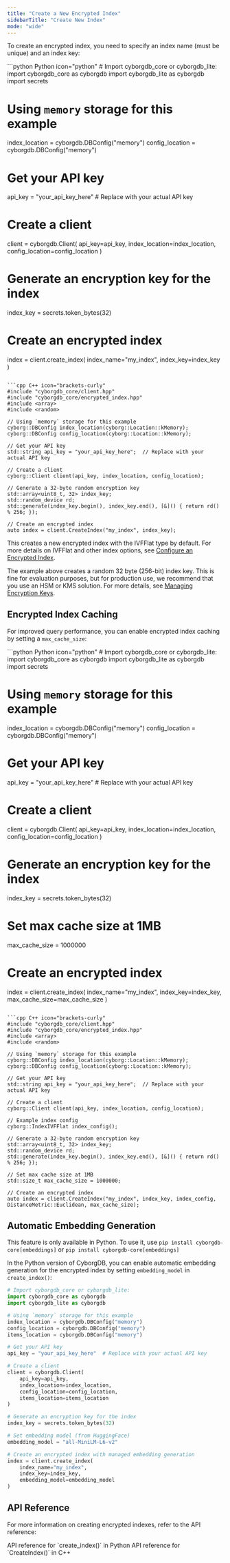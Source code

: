 ```yaml
---
title: "Create a New Encrypted Index"
sidebarTitle: "Create New Index"
mode: "wide"
---
```


To create an encrypted index, you need to specify an index name (must be unique) and an index key:

<CodeGroup>
```python Python icon="python"
# Import cyborgdb_core or cyborgdb_lite:
import cyborgdb_core as cyborgdb
import cyborgdb_lite as cyborgdb
import secrets

# Using `memory` storage for this example
index_location = cyborgdb.DBConfig("memory") 
config_location = cyborgdb.DBConfig("memory")

# Get your API key
api_key = "your_api_key_here"  # Replace with your actual API key

# Create a client
client = cyborgdb.Client(
    api_key=api_key, 
    index_location=index_location, 
    config_location=config_location
)

# Generate an encryption key for the index
index_key = secrets.token_bytes(32)

# Create an encrypted index
index = client.create_index(
    index_name="my_index", 
    index_key=index_key
)
```

```cpp C++ icon="brackets-curly"
#include "cyborgdb_core/client.hpp"
#include "cyborgdb_core/encrypted_index.hpp"
#include <array>
#include <random>

// Using `memory` storage for this example
cyborg::DBConfig index_location(cyborg::Location::kMemory); 
cyborg::DBConfig config_location(cyborg::Location::kMemory);

// Get your API key
std::string api_key = "your_api_key_here";  // Replace with your actual API key

// Create a client
cyborg::Client client(api_key, index_location, config_location);

// Generate a 32-byte random encryption key
std::array<uint8_t, 32> index_key;
std::random_device rd;
std::generate(index_key.begin(), index_key.end(), [&]() { return rd() % 256; });

// Create an encrypted index
auto index = client.CreateIndex("my_index", index_key);
```
</CodeGroup>

This creates a new encrypted index with the IVFFlat type by default. For more details on IVFFlat and other index options, see [Configure an Encrypted Index](../advanced/configure-index).

<Warning>The example above creates a random 32 byte (256-bit) index key.
This is fine for evaluation purposes, but for production use, we recommend that you use an HSM or KMS solution.
For more details, see [Managing Encryption Keys](../advanced/managing-keys).</Warning>

## Encrypted Index Caching

For improved query performance, you can enable encrypted index caching by setting a `max_cache_size`:

<CodeGroup>
```python Python icon="python"
# Import cyborgdb_core or cyborgdb_lite:
import cyborgdb_core as cyborgdb
import cyborgdb_lite as cyborgdb
import secrets

# Using `memory` storage for this example
index_location = cyborgdb.DBConfig("memory") 
config_location = cyborgdb.DBConfig("memory")

# Get your API key
api_key = "your_api_key_here"  # Replace with your actual API key

# Create a client
client = cyborgdb.Client(
    api_key=api_key, 
    index_location=index_location, 
    config_location=config_location
)

# Generate an encryption key for the index
index_key = secrets.token_bytes(32)

# Set max cache size at 1MB
max_cache_size = 1000000

# Create an encrypted index
index = client.create_index(
    index_name="my_index", 
    index_key=index_key, 
    max_cache_size=max_cache_size
)
```

```cpp C++ icon="brackets-curly"
#include "cyborgdb_core/client.hpp"
#include "cyborgdb_core/encrypted_index.hpp"
#include <array>
#include <random>

// Using `memory` storage for this example
cyborg::DBConfig index_location(cyborg::Location::kMemory); 
cyborg::DBConfig config_location(cyborg::Location::kMemory);

// Get your API key
std::string api_key = "your_api_key_here";  // Replace with your actual API key

// Create a client
cyborg::Client client(api_key, index_location, config_location);

// Example index config
cyborg::IndexIVFFlat index_config();

// Generate a 32-byte random encryption key
std::array<uint8_t, 32> index_key;
std::random_device rd;
std::generate(index_key.begin(), index_key.end(), [&]() { return rd() % 256; });

// Set max cache size at 1MB
std::size_t max_cache_size = 1000000;

// Create an encrypted index
auto index = client.CreateIndex("my_index", index_key, index_config, DistanceMetric::Euclidean, max_cache_size);
```
</CodeGroup>

## Automatic Embedding Generation

<Tip>This feature is only available in Python. To use it, use `pip install cyborgdb-core[embeddings]` or `pip install cyborgdb-core[embeddings]`</Tip>

In the Python version of CyborgDB, you can enable automatic embedding generation for the encrypted index by setting `embedding_model` in `create_index()`:

```python Python icon="python"
# Import cyborgdb_core or cyborgdb_lite:
import cyborgdb_core as cyborgdb
import cyborgdb_lite as cyborgdb

# Using `memory` storage for this example
index_location = cyborgdb.DBConfig("memory")
config_location = cyborgdb.DBConfig("memory")
items_location = cyborgdb.DBConfig("memory")

# Get your API key
api_key = "your_api_key_here"  # Replace with your actual API key

# Create a client
client = cyborgdb.Client(
    api_key=api_key, 
    index_location=index_location, 
    config_location=config_location, 
    items_location=items_location
)

# Generate an encryption key for the index
index_key = secrets.token_bytes(32)

# Set embedding model (from HuggingFace)
embedding_model = "all-MiniLM-L6-v2"

# Create an encrypted index with managed embedding generation
index = client.create_index(
    index_name="my_index", 
    index_key=index_key, 
    embedding_model=embedding_model
)
```

## API Reference

For more information on creating encrypted indexes, refer to the API reference:

<CardGroup cols={2}>
    <Card title="Python API Reference" href="../../python/client/create-index" icon="python">
        API reference for `create_index()` in Python
    </Card>
    <Card title="C++ API Reference" href="../../cpp/client/create-index" icon="brackets-curly">
        API reference for `CreateIndex()` in C++
    </Card>
</CardGroup>